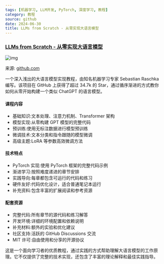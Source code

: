 ```yaml
---
tags: [机器学习, LLM开发, PyTorch, 深度学习, 教程]
category: 教程
source: github
date: 2024-06-30
title: LLMs from Scratch - 从零实现大语言模型
---
```


### [LLMs from Scratch - 从零实现大语言模型](https://github.com/rasbt/LLMs-from-scratch)

![img](https://img.mengpeng.tech/i/2024/12/08/67550a6c99176.webp)

来源: [github.com](https://github.com/rasbt/LLMs-from-scratch)

一个深入浅出的大语言模型实现教程，由知名机器学习专家 Sebastian Raschka 编写。该项目在 GitHub 上获得了超过 34.7k 的 Star，通过循序渐进的方式教你如何从零开始构建一个类似 ChatGPT 的语言模型。

#### 课程内容
- 基础知识:文本处理、注意力机制、Transformer 架构
- 模型实现:从零构建 GPT 模型的完整代码
- 预训练:使用无标注数据进行模型预训练
- 微调技术:文本分类和指令跟随的模型微调
- 高级主题:LoRA 等参数高效微调方法

#### 技术特点
- PyTorch 实现:使用 PyTorch 框架的完整代码示例
- 渐进学习:按照难度递进的章节安排
- 实践导向:每章都包含可运行的代码和练习
- 硬件友好:代码优化设计，适合普通笔记本运行
- 补充资料:包含丰富的扩展阅读和参考资源

#### 配套资源
- 完整代码:所有章节的源代码和练习解答
- 开发环境:详细的环境配置和依赖说明
- 补充材料:额外的实验和优化建议
- 社区支持:活跃的 GitHub Discussions 交流
- MIT 许可:自由使用和分享的开源协议

这是一个面向学习者的优质教程，通过实践的方式帮助理解大语言模型的工作原理。它不仅提供了完整的技术实现，还包含了丰富的理论解释和最佳实践指导。 